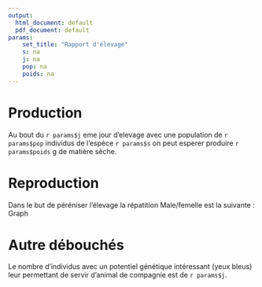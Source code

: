 ```yaml
---
output:
  html_document: default
  pdf_document: default
params: 
    set_title: "Rapport d'élevage"
    s: na
    j: na
    pop: na
    poids: na
---
```

# Production

Au bout du `r params$j` eme jour d’elevage avec une population de `r params$pop` individus de l’espèce `r params$s` on peut esperer produire `r params$poids` g de matière sèche.

# Reproduction

Dans le but de péréniser l’élevage la répatition Male/femelle est la suivante : Graph

# Autre débouchés

Le nombre d’individus avec un potentiel génétique intéressant (yeux bleus) leur permettant de servir d’animal de compagnie est de `r params$j`.



